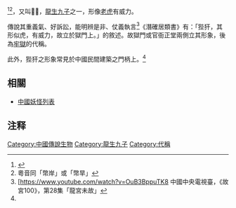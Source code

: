'''{{zy|狴犴|-{zh-cn:bì’àn;zh-tw:ㄅㄧˋ ㄢˋ}-}}'''<ref>{{標音| 字= | 拼音= bì’àn| 注音= ㄅㄧˋ ㄢˋ | 同音字= 敝岸}}</ref><ref>粵音同「幣岸」或「幣旱」</ref>，又叫'''𡩜章'''，[[龍生九子|龍生九子]]之一，形像[[虎|老虎]]有威力。

傳說其重義氣、好訴訟，能明辨是非、仗義執言<ref name="ForbiddenCity100">[https://www.youtube.com/watch?v=OuB3BppuTK8 {{Wayback|url=https://www.youtube.com/watch?v=OuB3BppuTK8 |date=20200628143355 }} 中國中央電視臺，《故宮100》，第28集「龍宮未故」</ref>《潛確居類書》有：「狴犴，其形似虎，有威力，故立於獄門上。」的敘述。故獄門或官衙正堂兩側立其形象，後為[[牢獄|牢獄]]的代稱。

此外，狴犴之形象常見於中國民間建築之門柄上。<ref name="ForbiddenCity100"></ref>

== 相關 ==
*[[中國妖怪列表|中國妖怪列表]]

==注释==
{{reflist}}

{{龙生九子}}

{{DEFAULTSORT:B狴犴}}
[[Category:中國傳說生物|Category:中國傳說生物]]
[[Category:龍生九子|Category:龍生九子]]
[[Category:代稱|Category:代稱]]